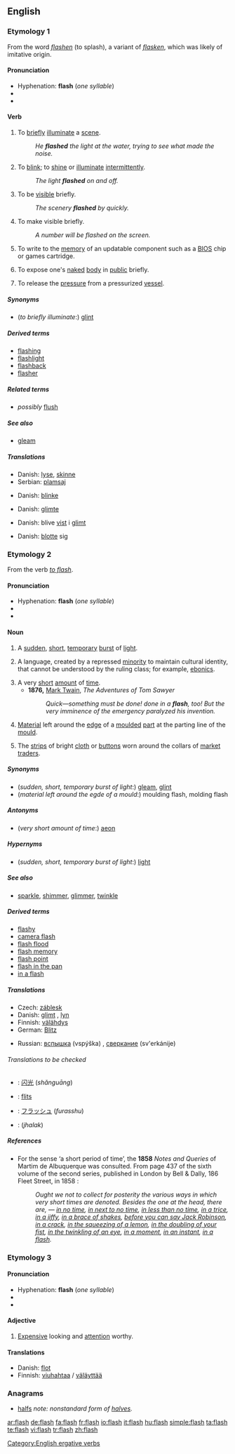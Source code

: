 {{wikipedia}}
==English==

===Etymology 1===
From the {{ME.}} word ''[[flashen]]'' (to splash), a variant of ''[[flasken]]'', which was likely of imitative origin.

====Pronunciation====
*Hyphenation: '''flash''' (''one syllable'')
*{{rhymes|æʃ}}
*{{audio|en-us-flash.ogg|Audio (US)}}

====Verb====
{{en-verb|flash|es}}

# To [[brief]]ly [[illuminate]] a [[scene]].
#:''He '''flashed''' the light at the water, trying to see what made the noise.''
# To [[blink]]; to [[shine]] or [[illuminate]] [[intermittent]]ly.
#:''The light '''flashed''' on and off.''
# To be [[visible]] briefly.
#:''The scenery '''flashed''' by quickly.''
# To make visible briefly.
#:''A number will be flashed on the screen.''
# {{computing}} To write to the [[memory]] of an updatable component such as a [[BIOS]] chip or games cartridge.
# {{colloquial}} To expose one's [[naked]] [[body]] in [[public]] briefly.
# {{metallurgy}} To release the [[pressure]] from a pressurized [[vessel]].

=====Synonyms=====
*(''to briefly illuminate'':) [[glint]]

=====Derived terms=====
*[[flashing]]
*[[flashlight]]
*[[flashback]]
*[[flasher]]

=====Related terms=====
*''possibly'' [[flush]]

=====See also=====
*[[gleam]]

=====Translations=====
{{trans-top|briefly illuminate a scene}}
*Danish: [[lyse]], [[skinne]]
*Serbian: [[plamsaj]]
{{trans-mid}}
{{trans-bottom}}

{{trans-top|blink}}
*Danish: [[blinke]]
{{trans-mid}}
{{trans-bottom}}

{{trans-top|be visible briefly}}
*Danish: [[glimte]]
{{trans-mid}}
{{trans-bottom}}

{{trans-top|make visible briefly}}
*Danish: blive [[vise|vist]] i [[glimt]]
{{trans-mid}}
{{trans-bottom}}

{{trans-top|expose one's naked body briefly in public}}
*Danish: [[blotte]] sig
{{trans-mid}}
{{trans-bottom}}

===Etymology 2===
From the verb ''[[flash#Verb|to flash]]''.

====Pronunciation====
*Hyphenation: '''flash''' (''one syllable'')
*{{rhymes|æʃ}}
*{{audio|en-us-flash.ogg|Audio (US)}}

====Noun====
{{en-noun|flashes}}

# A [[sudden]], [[short]], [[temporary]] [[burst]] of [[light]].
# {{linguistics}} A language, created by a repressed [[minority]] to maintain cultural identity, that cannot be understood by the ruling class; for example, [[Ebonics|ebonics]].
# A very [[short]] [[amount]] of [[time]].
#*'''1876,''' [[w:Mark Twain|Mark Twain]], ''The Adventures of Tom Sawyer''
#*:''Quick—something must be done! done in a '''flash''', too! But the very imminence of the emergency paralyzed his invention.''
# [[material|Material]] left around the [[edge]] of a [[mould|moulded]] [[part]] at the parting line of the [[mould]].
# {{Cockney}} The [[strips]] of bright [[cloth]] or [[buttons]] worn around the collars of [[market]] [[traders]].

=====Synonyms=====
*(''sudden, short, temporary burst of light'':) [[gleam]], [[glint]]
*(''material left around the egde of a mould'':) moulding flash, molding flash

=====Antonyms=====
*(''very short amount of time'':) [[aeon]]

=====Hypernyms=====
*(''sudden, short, temporary burst of light'':) [[light]]

=====See also=====
*[[sparkle]], [[shimmer]], [[glimmer]], [[twinkle]]

=====Derived terms=====
*[[flashy]]
*[[camera flash]]
*[[flash flood]]
*[[flash memory]]
*[[flash point]]
*[[flash in the pan]]
*[[in a flash]]

=====Translations=====
{{trans-top|burst of light}}
*Czech: [[záblesk]] {{m}}
*Danish: [[glimt]] {{n}}, [[lyn]] {{n}}
*Finnish: [[välähdys]]
*German: [[Blitz]] {{m}}
{{trans-mid}}
*Russian: [[вспышка]] (vspýška) {{f}}, [[сверкание]] (sv'erkánije) {{n}}
{{trans-bottom}}

======Translations to be checked======
{{checktrans}}
{{trans-top|Translations to be checked}}
*{{ttbc|Chinese}}: [[闪光]] (''shǎnguāng'')
*{{ttbc|Dutch}}: [[flits]] {{f}}
{{trans-mid}}
*{{ttbc|Japanese}}: [[フラッシュ]] (''furasshu'')
*{{ttbc|Urdu}}: (''jhalak'')
{{trans-bottom}}

=====References=====
*For the sense ‘a short period of time’, the '''1858''' ''Notes and Queries'' of Martim de Albuquerque was consulted. From page 437 of the sixth volume of the second series, published in London by Bell & Dally, 186 Fleet Street, in 1858 :
*:''Ought we not to collect for posterity the various ways in which very short times are denoted. Besides the one at the head, there are, — [[in no time]], [[in next to no time]], [[in less than no time]], [[in a trice]], [[in a jiffy]], [[in a brace of shakes]], [[before you can say Jack Robinson]], [[in a crack]], [[in the squeezing of a lemon]], [[in the doubling of your fist]], [[in the twinkling of an eye]], [[in a moment]], [[in an instant]], [[in a flash]].''

===Etymology 3===
{{etystub}}

====Pronunciation====
*Hyphenation: '''flash''' (''one syllable'')
*{{rhymes|æʃ}}
*{{audio|en-us-flash.ogg|Audio (US)}}

====Adjective====
{{en-adj}}

# {{context|UK|and|NZ|slang}} [[expensive|Expensive]] looking and [[attention]] worthy.

====Translations====
{{rfc-level|Translations at L3+ (AutoFormat would have corrected level of Translations)}}
{{trans-top|expensive looking and attention worthy}}
*Danish: [[flot]]
*Finnish: [[viuhahtaa]]  / [[väläyttää]]
{{trans-mid}}
{{trans-bottom}}

===Anagrams===
*[[halfs]] ''note: nonstandard form of [[halves]].''

[[Category:English ergative verbs]]

[[ar:flash]]
[[de:flash]]
[[fa:flash]]
[[fr:flash]]
[[io:flash]]
[[it:flash]]
[[hu:flash]]
[[simple:flash]]
[[ta:flash]]
[[te:flash]]
[[vi:flash]]
[[tr:flash]]
[[zh:flash]]